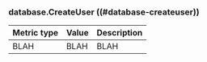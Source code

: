 ### database.CreateUser ((#database-createuser))

Metric type | Value | Description
----------- | ----- | -----------
BLAH     | BLAH    | BLAH